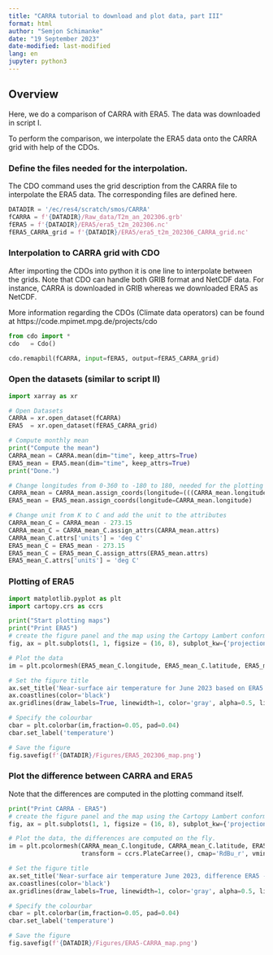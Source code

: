 ```yaml
---
title: "CARRA tutorial to download and plot data, part III"
format: html
author: "Semjon Schimanke"
date: "19 September 2023"
date-modified: last-modified
lang: en
jupyter: python3
---
```

## Overview

Here, we do a comparison of CARRA with ERA5. The data was downloaded in script I.

To perform the comparison, we interpolate the ERA5 data onto the CARRA grid with help of the CDOs.

### Define the files needed for the interpolation.
The CDO command uses the grid description from the CARRA file to interpolate the ERA5 data. The corresponding files are defined here.
```python
DATADIR = '/ec/res4/scratch/smos/CARRA'
fCARRA = f'{DATADIR}/Raw_data/T2m_an_202306.grb'
fERA5 = f'{DATADIR}/ERA5/era5_t2m_202306.nc'
fERA5_CARRA_grid = f'{DATADIR}/ERA5/era5_t2m_202306_CARRA_grid.nc'
```

### Interpolation to CARRA grid with CDO
After importing the CDOs into python it is one line to interpolate between the grids.
Note that CDO can handle both GRIB format and NetCDF data. For instance, CARRA is downloaded in GRIB whereas we downloaded ERA5 as NetCDF.

More information regarding the CDOs (Climate data operators) can be found at https://code.mpimet.mpg.de/projects/cdo
```python
from cdo import *
cdo   = Cdo()

cdo.remapbil(fCARRA, input=fERA5, output=fERA5_CARRA_grid)
```


### Open the datasets (similar to script II)
```python
import xarray as xr

# Open Datasets
CARRA = xr.open_dataset(fCARRA)
ERA5  = xr.open_dataset(fERA5_CARRA_grid)

# Compute monthly mean
print("Compute the mean")
CARRA_mean = CARRA.mean(dim="time", keep_attrs=True)
ERA5_mean = ERA5.mean(dim="time", keep_attrs=True)
print("Done.")

# Change longitudes from 0-360 to -180 to 180, needed for the plotting
CARRA_mean = CARRA_mean.assign_coords(longitude=(((CARRA_mean.longitude + 180) % 360) - 180))
ERA5_mean = ERA5_mean.assign_coords(longitude=CARRA_mean.longitude)

# Change unit from K to C and add the unit to the attributes
CARRA_mean_C = CARRA_mean - 273.15
CARRA_mean_C = CARRA_mean_C.assign_attrs(CARRA_mean.attrs)
CARRA_mean_C.attrs['units'] = 'deg C'
ERA5_mean_C = ERA5_mean - 273.15
ERA5_mean_C = ERA5_mean_C.assign_attrs(ERA5_mean.attrs)
ERA5_mean_C.attrs['units'] = 'deg C'
```


### Plotting of ERA5
```python
import matplotlib.pyplot as plt
import cartopy.crs as ccrs

print("Start plotting maps")
print("Print ERA5")
# create the figure panel and the map using the Cartopy Lambert conformal projection
fig, ax = plt.subplots(1, 1, figsize = (16, 8), subplot_kw={'projection': ccrs.LambertConformal(central_latitude=70.0, central_longitude=-40.0)})

# Plot the data
im = plt.pcolormesh(ERA5_mean_C.longitude, ERA5_mean_C.latitude, ERA5_mean_C.t2m, transform = ccrs.PlateCarree(), cmap='RdBu_r', vmin=-15, vmax=15)

# Set the figure title
ax.set_title('Near-surface air temperature for June 2023 based on ERA5', fontsize=16)
ax.coastlines(color='black')
ax.gridlines(draw_labels=True, linewidth=1, color='gray', alpha=0.5, linestyle='--') 

# Specify the colourbar
cbar = plt.colorbar(im,fraction=0.05, pad=0.04)
cbar.set_label('temperature')

# Save the figure
fig.savefig(f'{DATADIR}/Figures/ERA5_202306_map.png')
```

### Plot the difference between CARRA and ERA5
Note that the differences are computed in the plotting command itself.
```python
print("Print CARRA - ERA5")
# create the figure panel and the map using the Cartopy Lambert conformal projection
fig, ax = plt.subplots(1, 1, figsize = (16, 8), subplot_kw={'projection': ccrs.LambertConformal(central_latitude=70.0, central_longitude=-40.0)})

# Plot the data, the differences are computed on the fly.
im = plt.pcolormesh(CARRA_mean_C.longitude, CARRA_mean_C.latitude, ERA5_mean_C.t2m - CARRA_mean_C.t2m,
                    transform = ccrs.PlateCarree(), cmap='RdBu_r', vmin=-10, vmax=10)

# Set the figure title
ax.set_title('Near-surface air temperature June 2023, difference ERA5 - CARRA', fontsize=16)
ax.coastlines(color='black')
ax.gridlines(draw_labels=True, linewidth=1, color='gray', alpha=0.5, linestyle='--') 

# Specify the colourbar
cbar = plt.colorbar(im,fraction=0.05, pad=0.04)
cbar.set_label('temperature')

# Save the figure
fig.savefig(f'{DATADIR}/Figures/ERA5-CARRA_map.png')

```
